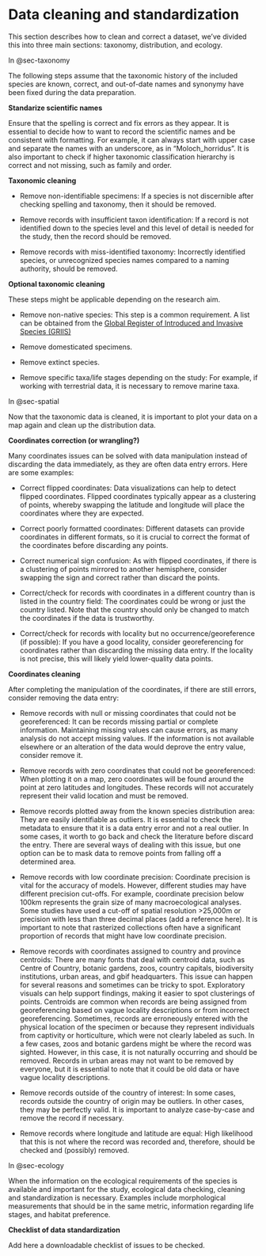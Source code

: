 # Data cleaning and standardization

This section describes how to clean and correct a dataset, we've divided this into three main sections: taxonomy, distribution, and ecology.

In @sec-taxonomy

The following steps assume that the taxonomic history of the included species are known, correct, and out-of-date names and synonymy have been fixed during the data preparation.

**Standarize scientific names**

Ensure that the spelling is correct and fix errors as they appear. It is essential to decide how to want to record the scientific names and be consistent with formatting. For example, it can always start with upper case and separate the names with an underscore, as in "Moloch_horridus". It is also important to check if higher taxonomic classification hierarchy is correct and not missing, such as family and order.

**Taxonomic cleaning**

-   Remove non-identifiable specimens: If a species is not discernible after checking spelling and taxonomy, then it should be removed.

-   Remove records with insufficient taxon identification: If a record is not identified down to the species level and this level of detail is needed for the study, then the record should be removed.

-   Remove records with miss-identified taxonomy: Incorrectly identified species, or unrecognized species names compared to a naming authority, should be removed.

**Optional taxonomic cleaning**

These steps might be applicable depending on the research aim.

-   Remove non-native species: This step is a common requirement. A list can be obtained from the [Global Register of Introduced and Invasive Species (GRIIS)](https://griis.org/)

-   Remove domesticated specimens.

-   Remove extinct species.

-   Remove specific taxa/life stages depending on the study: For example, if working with terrestrial data, it is necessary to remove marine taxa.

In @sec-spatial

Now that the taxonomic data is cleaned, it is important to plot your data on a map again and clean up the distribution data.

**Coordinates correction (or wrangling?)**

Many coordinates issues can be solved with data manipulation instead of discarding the data immediately, as they are often data entry errors. Here are some examples:

-   Correct flipped coordinates: Data visualizations can help to detect flipped coordinates. Flipped coordinates typically appear as a clustering of points, whereby swapping the latitude and longitude will place the coordinates where they are expected.

-   Correct poorly formatted coordinates: Different datasets can provide coordinates in different formats, so it is crucial to correct the format of the coordinates before discarding any points.

-   Correct numerical sign confusion: As with flipped coordinates, if there is a clustering of points mirrored to another hemisphere, consider swapping the sign and correct rather than discard the points.

-   Correct/check for records with coordinates in a different country than is listed in the country field: The coordinates could be wrong or just the country listed. Note that the country should only be changed to match the coordinates if the data is trustworthy.

-   Correct/check for records with locality but no occurrence/georeference (if possible): If you have a good locality, consider georeferencing for coordinates rather than discarding the missing data entry. If the locality is not precise, this will likely yield lower-quality data points.

**Coordinates cleaning**

After completing the manipulation of the coordinates, if there are still errors, consider removing the data entry:

-   Remove records with null or missing coordinates that could not be georeferenced: It can be records missing partial or complete information. Maintaining missing values can cause errors, as many analysis do not accept missing values. If the information is not available elsewhere or an alteration of the data would deprove the entry value, consider remove it.

-   Remove records with zero coordinates that could not be georeferenced: When plotting it on a map, zero coordinates will be found around the point at zero latitudes and longitudes. These records will not accurately represent their valid location and must be removed.

-   Remove records plotted away from the known species distribution area: They are easily identifiable as outliers. It is essential to check the metadata to ensure that it is a data entry error and not a real outlier. In some cases, it worth to go back and check the literature before discard the entry. There are several ways of dealing with this issue, but one option can be to mask data to remove points from falling off a determined area.

-   Remove records with low coordinate precision: Coordinate precision is vital for the accuracy of models. However, different studies may have different precision cut-offs. For example, coordinate precision below 100km represents the grain size of many macroecological analyses. Some studies have used a cut-off of spatial resolution \>25,000m or precision with less than three decimal places (add a reference here). It is important to note that rasterized collections often have a significant proportion of records that might have low coordinate precision.

-   Remove records with coordinates assigned to country and province centroids: There are many fonts that deal with centroid data, such as Centre of Country, botanic gardens, zoos, country capitals, biodiversity institutions, urban areas, and gbif headquarters. This issue can happen for several reasons and sometimes can be tricky to spot. Exploratory visuals can help support findings, making it easier to spot clusterings of points. Centroids are common when records are being assigned from georeferencing based on vague locality descriptions or from incorrect georeferencing. Sometimes, records are erroneously entered with the physical location of the specimen or because they represent individuals from captivity or horticulture, which were not clearly labeled as such. In a few cases, zoos and botanic gardens might be where the record was sighted. However, in this case, it is not naturally occurring and should be removed. Records in urban areas may not want to be removed by everyone, but it is essential to note that it could be old data or have vague locality descriptions.

-   Remove records outside of the country of interest: In some cases, records outside the country of origin may be outliers. In other cases, they may be perfectly valid. It is important to analyze case-by-case and remove the record if necessary.

-   Remove records where longitude and latitude are equal: High likelihood that this is not where the record was recorded and, therefore, should be checked and (possibly) removed.

In @sec-ecology

When the information on the ecological requirements of the species is available and important for the study, ecological data checking, cleaning and standardization is necessary. Examples include morphological measurements that should be in the same metric, information regarding life stages, and habitat preference.

**Checklist of data standardization**

Add here a downloadable checklist of issues to be checked.
